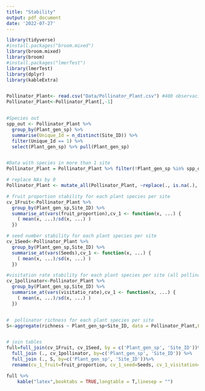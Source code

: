 ```yaml
---
title: "Stability"
output: pdf_document
date: '2022-07-27'
---
```



```r
library(tidyverse)
#install.packages("broom.mixed")
library(broom.mixed)
library(broom)
#install.packages("lmerTest")
library(lmerTest)
library(dplyr)
library(kableExtra)


Pollinator_Plant<- read.csv("Data/Pollinator_Plant.csv") #400 observaciones
Pollinator_Plant<-Pollinator_Plant[,-1]


#Species out
spp_out <- Pollinator_Plant %>%
  group_by(Plant_gen_sp) %>%
  summarise(Unique_Id = n_distinct(Site_ID)) %>%
  filter(Unique_Id == 1) %>%
  select(Plant_gen_sp) %>% pull(Plant_gen_sp)


#Data with species in more than 1 site
Pollinator_Plant = Pollinator_Plant %>% filter(!Plant_gen_sp %in% spp_out)

# replace NAs by 0
Pollinator_Plant <- mutate_all(Pollinator_Plant, ~replace(., is.na(.), 0))

# fruit proportion stability for each plant species per site
cv_1Fruit<-Pollinator_Plant %>%
  group_by(Plant_gen_sp,Site_ID) %>%
  summarise_at(vars(fruit_proportion),cv_1 <- function(x, ...) {
    ( mean(x, ...)/sd(x, ...) )
  })

# seed number stability for each plant species per site
cv_1Seed<-Pollinator_Plant %>%
  group_by(Plant_gen_sp,Site_ID) %>%
  summarise_at(vars(Seeds),cv_1 <- function(x, ...) {
    ( mean(x, ...)/sd(x, ...) )
  })

#visitation rate stability for each plant species per site (all pollinators)
cv_1pollinator<-Pollinator_Plant %>%
  group_by(Plant_gen_sp,Site_ID) %>%
  summarise_at(vars(visitatio_rate),cv_1 <- function(x, ...) {
    ( mean(x, ...)/sd(x, ...) )
  })


#  pollinator richness for each plant species per site
S<-aggregate(richness ~ Plant_gen_sp+Site_ID, data = Pollinator_Plant,FUN = sum)


# join tables 
full=full_join(cv_1Fruit, cv_1Seed, by = c('Plant_gen_sp', 'Site_ID'))%>%
  full_join (., cv_1pollinator, by=c('Plant_gen_sp', 'Site_ID')) %>%
  full_join (., S, by=c('Plant_gen_sp', 'Site_ID'))%>%
  rename(cv_1_fruit=fruit_proportion, cv_1_seed=Seeds, cv_1_visitation=visitatio_rate)

full %>% 
    kable("latex",booktabs = TRUE,longtable = T,linesep = "")
```


